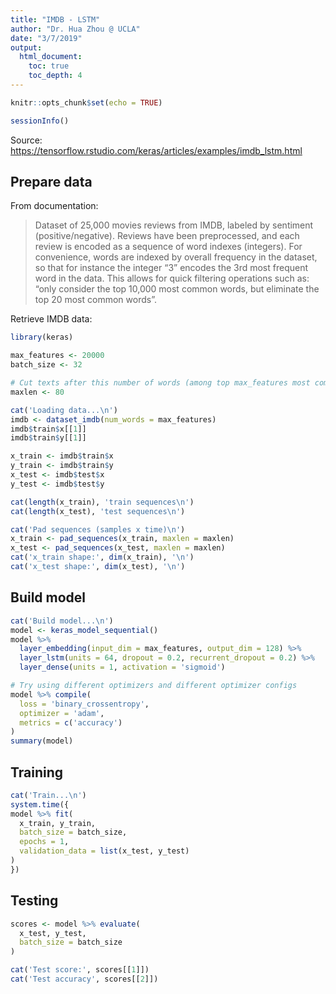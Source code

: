 ```yaml
---
title: "IMDB - LSTM"
author: "Dr. Hua Zhou @ UCLA"
date: "3/7/2019"
output: 
  html_document:
    toc: true
    toc_depth: 4
---
```


```r
knitr::opts_chunk$set(echo = TRUE)
```
```r
sessionInfo()
```

Source: <https://tensorflow.rstudio.com/keras/articles/examples/imdb_lstm.html>

## Prepare data

From documentation:  

> Dataset of 25,000 movies reviews from IMDB, labeled by sentiment (positive/negative). Reviews have been preprocessed, and each review is encoded as a sequence of word indexes (integers). For convenience, words are indexed by overall frequency in the dataset, so that for instance the integer "3" encodes the 3rd most frequent word in the data. This allows for quick filtering operations such as: "only consider the top 10,000 most common words, but eliminate the top 20 most common words".

Retrieve IMDB data:
```r
library(keras)

max_features <- 20000
batch_size <- 32

# Cut texts after this number of words (among top max_features most common words)
maxlen <- 80  

cat('Loading data...\n')
imdb <- dataset_imdb(num_words = max_features)
imdb$train$x[[1]]
imdb$train$y[[1]]
```

```r
x_train <- imdb$train$x
y_train <- imdb$train$y
x_test <- imdb$test$x
y_test <- imdb$test$y

cat(length(x_train), 'train sequences\n')
cat(length(x_test), 'test sequences\n')

cat('Pad sequences (samples x time)\n')
x_train <- pad_sequences(x_train, maxlen = maxlen)
x_test <- pad_sequences(x_test, maxlen = maxlen)
cat('x_train shape:', dim(x_train), '\n')
cat('x_test shape:', dim(x_test), '\n')
```

## Build model

```r
cat('Build model...\n')
model <- keras_model_sequential()
model %>%
  layer_embedding(input_dim = max_features, output_dim = 128) %>% 
  layer_lstm(units = 64, dropout = 0.2, recurrent_dropout = 0.2) %>% 
  layer_dense(units = 1, activation = 'sigmoid')

# Try using different optimizers and different optimizer configs
model %>% compile(
  loss = 'binary_crossentropy',
  optimizer = 'adam',
  metrics = c('accuracy')
)
summary(model)
```

## Training

```r
cat('Train...\n')
system.time({
model %>% fit(
  x_train, y_train,
  batch_size = batch_size,
  epochs = 1,
  validation_data = list(x_test, y_test)
)
})
```

## Testing

```r
scores <- model %>% evaluate(
  x_test, y_test,
  batch_size = batch_size
)
```

```r
cat('Test score:', scores[[1]])
cat('Test accuracy', scores[[2]])
```